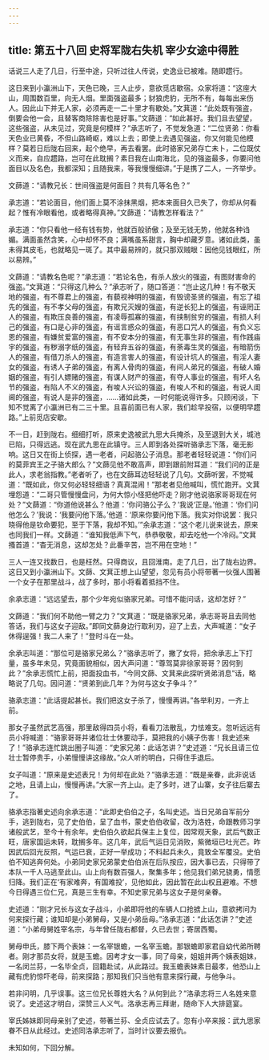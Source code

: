 ```yaml
---
---
---
```

title: 第五十八回 史将军陇右失机 宰少女途中得胜
---



话说三人走了几日，行至中途，只听过往人传说，史逸业已被难。随即趱行。

这日来到小瀛洲山下，天色已晚，三人止步，意欲觅店歇宿。众家将道：“这座大山，周围数百里，向无人烟。里面强盗最多；豺狼虎豹，无所不有，每每出来伤人。因此山下并无人家，必须再走一二十里才有歇处。”文萁道：“此处既有强盗，倒要会他一会，且替客商除除害也是好事。”文蒒道：“如此甚好。我们且去望望，这些强盗，从未见过，究竟是何模样？”承志听了，不觉发急道：“二位贤弟：你看天色业已黄昏，不但山路崎岖，难以上去；即使上去遇见强盗，你又何能见他模样？莫若日后陇右回来，起个绝早，再去看罢。此时骆家兄弟存亡未卜，二位既仗义而来，自应趱路，岂可在此耽搁？素日我在山南海北，见的强盗最多，你要问他面目以及名色，我都深知；且随我来，等我慢慢细讲。”于是携了二人，一齐举步。

文蒒道：“请教兄长：世间强盗是何面目？共有几等名色？”

承志道：“若论面目，他们面上莫不涂抹黑烟，把本来面目久已失了，你却从何看起？惟有冷眼看他，或者略得真神。”文蒒道：“请教怎样看法？”

承志道：“你只看他一经有钱有势，他就百般骄傲；及至无钱无势，他就各种诌媚。满面虽然含笑，心中却怀不良；满嘴虽系甜言，胸中却藏歹意。诸如此类，虽未得其皮毛，也就略见一斑了。其中最易辨的，就只那双贼眼：因他见钱眼红，所以易辨。”

文蒒道：“请教名色呢？”承志道：“若论名色，有杀人放火的强盗，有图财害命的强盗。”文萁道：“只得这几种么？”承志听了，随口答道：“岂止这几种！有不敬天地的强盗，有不尊君上的强盗，有藐视神明的强盗，有毁谤圣贤的强盗，有忘了祖先的强盗，有不孝父母的强盗，有欺兄灭嫂的强盗，有逆长犯上的强盗，有诬罔正人的强盗，有欺压良善的强盗，有凌辱孤寡的强盗，有挟制贫穷的强盗，有损人利己的强盗，有口是心非的强盗，有谣言惑众的强盗，有恶口咒人的强盗，有负义忘恩的强盗，有嫌贫爱富的强盗，有不安本分的强盗，有无事生非的强盗，有作践庙宇的强盗，有秽溺字纸的强盗，有轻弃五谷的强盗，有荼毒生灵的强盗，有暗箭伤人的强盗，有借刀杀人的强盗，有造言害人的强盗，有设计坑人的强盗，有淫人妻女的强盗，有诱人子弟的强盗，有离人骨肉的强盗，有间人弟兄的强盗，有破人婚姻的强盗，有引人嫖赌的强盗，有谋人财产的强盗，有夺人事业的强盗，有坏人名节的强盗，有陷人不义的强盗，有唆人兴讼的强盗，有唆人不和的强盗，有说人闺阃的强盗，有说人是非的强盗，……诸如此类，一时何能说得许多。只顾闲谈，下知不觉离了小瀛洲已有二三十里。且喜前面已有人家，我们趁早投宿，以便明早趱路。”上前觅店安歇。

不一日，赶到陇右。细细打听，原来史逸被武九思大兵掩杀，及至退到大关，城池已陷，只得远逃。现在武九思在此镇守。三人即到各处探听骆承志下落，毫无影响。这日又在街上侦探，遇一老者，问起骆公子消息。那老者轻轻说道：“你们问的莫菲宾王之子骆大郎么？”文蒒见他不敢高声，即到跟前附耳道：“我们问的正是此人，求老翁指教。”老者听了，也在文蒒耳边轻轻说了几句。文蒒听罢，不觉喊道：“既如此，你又何必轻轻细语？真真混闹！”那老者见他喊叫，慌忙跑开。文萁埋怨道：“二哥只管慢慢盘问，为何大惊小怪把他吓走？刚才他说骆家哥哥现在何处？”文蒒道：“你道他说甚么？他道：‘你问骆公子么？’我说‘正是。’他道：‘你们问他怎么？’我说：‘我要问他下落。’他道：‘原来你要问他下落。我实对你说罢：我只晓得他是钦命要犯，至于下落，我却不知。’”余承志道：“这个老儿说来说去，原来也同我们一样。文蒒道：“谁知我低声下气，恭恭敬敬，却去吃他一个冷闷。”文萁搔首道：“杳无消息，这却怎处？此番辛苦，岂不用在空地！”

三人一连又找数日，也是枉然。只得商议，且回淮南。走了几日，出了陇右边界。这日又到小瀛洲山下。文蒒、文萁正想上山望望，忽见有员小将带著一伙强人围著一个女子在那里战斗，战了多时，那小将看着抵挡不住。

余承志道：“远远望去，那个少年宛似骆家兄弟。可惜不能问话，这却怎好？”

文蒒道：“我们何不助他一臂之力？”文萁道：“既是骆家兄弟，承志哥哥且去同他答话，我们与这女子迎敌。”即同文蒒身边行取利刃，迎了上去，大声喊道：“女子休得逞强！我二人来了！”登时斗在一处。

余承志叫道：“那位可是骆家兄弟么？”骆承志听了，撇了女将，把余承志上下打量，虽多年未见，究竟面貌相似，因大声问道：“尊驾莫非徐家哥哥？因何到此？”余承志慌忙上前，把面投血书，“今同文蒒、文萁来此探听贤弟消息”话，略略说了几句。因问道：“贤弟到此几年？为何与这女子争斗？”

骆承志道：“此话提起甚长。我们把这女子杀了，慢慢再讲。”各举利刃，一齐上前。

那女子虽然武艺高强，那里敌得四员小将，看看刀法散乱，力怯难支。忽听远远有员小将喊道：“骆家哥哥并诸位壮士休要动手，莫把我的小姨子伤害！我史述来了！”骆承志连忙跳出圈子叫道：“史家兄弟：此话怎讲？”史述道：“兄长且请三位壮士暂停贵手，小弟慢慢讲这缘故。”众人听的明白，只得住手退后。

女子叫道：“原来是史述表兄！为何却在此处？”骆承志道：“既是亲眷，此非说话之地，且请上山，慢慢再讲。”大家一齐上山。走了多时，进了山寨，女子往后寨去了。

骆承志指著史述向余承志道：“此即史伯伯之子，名叫史述。当日兄弟自军前分手，逃到陇右，见了史伯伯，呈了血书，蒙史伯伯收留，改为洛姓，命跟教师习学诸般武艺，至今十有余年。史伯伯久欲起兵保主上复位，因常观天象，武后气数正旺，唐家国运未转，耽搁多年。这几年，武后气运日见消败，紫微垣已吐光芒。昨因武后回光反照，气运已衰，正好一举成功；不料起兵未久，竟致全军覆没。史伯伯不知逃奔何处。小弟同史家兄弟蒙史伯伯派在后队按应，因大事已去，只得带了本队一千人马逃至此山。山上向有数百强人，聚集多年；他见我们弟兄骁勇，情愿归降。我们正在‘有家难奔，有国难投’，见他如此，因此暂在此山权且避难。不想今日得遇三位仁兄，真是三生有幸。不知史家兄弟与这女子是何亲眷。

史述道：“刚才兄长与这女子战斗，小弟即将他的车辆人口抢掳上山，意欲拷问为何来探行藏；谁知却是小弟舅母，又是小弟岳母。”洛承志道：“此话怎讲？”史述道：“小弟母舅姓宰名宗，与年曾任陇右都督，久已去世；寄居西蜀。

舅母申氏，膝下两个表妹：一名宰银蟾，一名宰玉蟾。那银蟾即家君自幼代弟所聘者。刚才那员女将，就是玉蟾。因考才女一事，同了母亲，姐姐并两个姨表姐妹，一名闵兰荪，一名毕全贞，回籍赴试，从此路过。我玉蟾表妹素日最孝，他恐山上藏有虎豹惊吓老母，前来探路；那知我们只当他有意来探行藏，与他争斗。

若非问明，几乎误事。这三位兄长尊姓大名？从何到此？”洛承志将三人名姓来意说了。史述这才明白，深赞三人义气。洛承志再三拜谢，随命下人大排筵宴。

宰氏姊妹即同母亲别了史述，带著兰荪、全贞应试去了。忽有小卒来报：武九思家眷不日从此经过。史述同洛承志听了，当时计议要去报仇。

未知如何，下回分解。